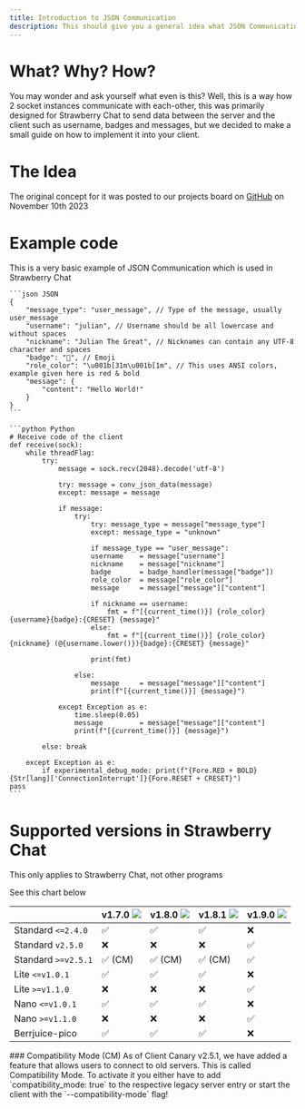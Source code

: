 ```yaml
---
title: Introduction to JSON Communication
description: This should give you a general idea what JSON Communication is about
---
```


# What? Why? How?
You may wonder and ask yourself what even is this? Well, this is a way how 2 socket instances communicate with
each-other, this was primarily designed for Strawberry Chat to send data between the server and the client such as
username, badges and messages, but we decided to make a small guide on how to implement it into your client.

# The Idea
The original concept for it was posted to our projects board on [GitHub](https://github.com/orgs/Strawberry-Foundations/projects/1?pane=issue&itemId=44311144) on November 10th 2023

# Example code

<Info> This is a very basic example of JSON Communication which is used in Strawberry Chat </Info>

<CodeGroup>

    ```json JSON
    {
        "message_type": "user_message", // Type of the message, usually user_message
        "username": "julian", // Username should be all lowercase and without spaces
        "nickname": "Julian The Great", // Nicknames can contain any UTF-8 character and spaces
        "badge": "👑", // Emoji
        "role_color": "\u001b[31m\u001b[1m", // This uses ANSI colors, example given here is red & bold
        "message": {
            "content": "Hello World!"
        }
    }
    ```

    ```python Python
    # Receive code of the client
    def receive(sock):
        while threadFlag:
            try:
                message = sock.recv(2048).decode('utf-8')

                try: message = conv_json_data(message)
                except: message = message

                if message:
                    try:
                        try: message_type = message["message_type"]
                        except: message_type = "unknown"

                        if message_type == "user_message":
                        username    = message["username"]
                        nickname    = message["nickname"]
                        badge       = badge_handler(message["badge"])
                        role_color  = message["role_color"]
                        message     = message["message"]["content"]

                        if nickname == username:
                            fmt = f"[{current_time()}] {role_color}{username}{badge}:{CRESET} {message}"
                        else:
                            fmt = f"[{current_time()}] {role_color}{nickname} (@{username.lower()}){badge}:{CRESET} {message}"

                        print(fmt)

                    else:
                        message     = message["message"]["content"]
                        print(f"[{current_time()}] {message}")

                except Exception as e:
                    time.sleep(0.05)
                    message         = message["message"]["content"]
                    print(f"[{current_time()}] {message}")

            else: break

        except Exception as e:
            if experimental_debug_mode: print(f"{Fore.RED + BOLD}{Str[lang]['ConnectionInterrupt']}{Fore.RESET + CRESET}")
    pass
    ```

</CodeGroup>

# Supported versions in Strawberry Chat

<Warning>
    This only applies to Strawberry Chat, not other programs
</Warning>



See this chart below

|                        | v1.7.0 ![](https://img.shields.io/badge/Deprecated-red) | v1.8.0 ![](https://img.shields.io/badge/Stable-success) | v1.8.1 ![](https://img.shields.io/badge/Dev-cyan) | v1.9.0 ![](https://img.shields.io/badge/Canary-yellow) |
|------------------------|---------------------------------------------------------|---------------------------------------------------------|---------------------------------------------------|--------------------------------------------------------|
| Standard `<=2.4.0`     | ✅                                                       | ✅                                                       | ✅                                                 | ❌                                                      |
| Standard `v2.5.0`      | ❌                                                       | ❌                                                       | ❌                                                 | ✅                                                      |
| Standard `>=v2.5.1`    | ✅ (CM)                                                  | ✅ (CM)                                                  | ✅ (CM)                                            | ✅                                                      |
| Lite `<=v1.0.1`        | ✅                                                       | ✅                                                       | ✅                                                 | ❌                                                      |
| Lite `>=v1.1.0`        | ❌                                                       | ❌                                                       | ❌                                                 | ✅                                                      |
| Nano `<=v1.0.1`        | ✅                                                       | ✅                                                       | ✅                                                 | ❌                                                      |
| Nano `>=v1.1.0`        | ❌                                                       | ❌                                                       | ❌                                                 | ✅                                                      |
| Berrjuice-pico         | ✅                                                       | ✅                                                       | ✅                                                 | ❌                                                      |

<Tip>
    ### Compatibility Mode (CM)
    As of Client Canary v2.5.1, we have added a feature that allows users to connect to old servers.
    This is called Compatibility Mode. To activate it you either have to add `compatibility_mode: true` to the respective legacy server entry or start the client with the `--compatibility-mode` flag!
</Tip>